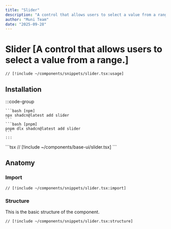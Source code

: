 ```yaml
---
title: "Slider"
description: "A control that allows users to select a value from a range."
author: "Muni Team"
date: "2025-09-28"
---
```



# Slider [A control that allows users to select a value from a range.]

<CodePreviewBlock>
<SliderComponent />

```tsx
// [!include ~/components/snippets/slider.tsx:usage]
```

</CodePreviewBlock>

## Installation

<Tabs>
  <TabsItem value="cli" label="CLI">
    :::code-group 

    ```bash [npm] 
    npx shadcn@latest add slider 
    ``` 
    ```bash [pnpm] 
    pnpm dlx shadcn@latest add slider 
    ``` 
    :::
  </TabsItem>
  <TabsItem value="manual" label="MANUAL">
    ```tsx 
    // [!include ~/components/base-ui/slider.tsx] 
    ```
  </TabsItem>
</Tabs>

## Anatomy

### Import

```tsx
// [!include ~/components/snippets/slider.tsx:import]
```

### Structure

This is the basic structure of the component.

```tsx
// [!include ~/components/snippets/slider.tsx:structure]
```